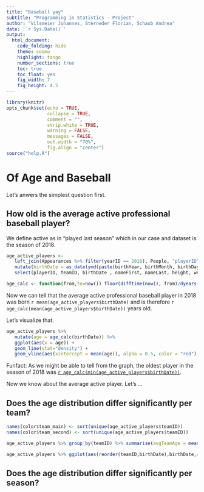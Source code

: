 ```yaml
---
title: "Baseball yay"
subtitle: "Programming in Statistics - Project"
author: "Vilsmeier Johannes, Sterneder Florian, Schaub Andrea"
date: '`r Sys.Date()`'
output:
  html_document:
    code_folding: hide
    theme: cosmo
    highlight: tango
    number_sections: true
    toc: true
    toc_float: yes
    fig_width: 7
    fig_height: 4.5
---
```


```r
library(knitr)
opts_chunk$set(echo = TRUE,
               collapse = TRUE,
               comment = "",
               strip.white = TRUE,
               warning = FALSE,
               messages = FALSE,
               out.width = "70%",
               fig.align = "center")
source("help.R")
```

# Of Age and Baseball

Let's anwers the simplest question first.

## How old is the average active professional baseball player?

We define active as in "played last season" which in our case and dataset is the season of 2018.

```r
age_active_players <- 
   left_join(Appearances %>% filter(yearID == 2018), People, "playerID") %>%
   mutate(birthDate = as_date(ymd(paste(birthYear, birthMonth, birthDay, sep = "-")))) %>%
   select(playerID, teamID, birthDate , nameFirst, nameLast, height, weight) 

age_calc <- function(from,to=now()) floor(difftime(now(), from)/dyears(1))
```

Now we can tell that the average active professional baseball player in 2018 was born `r mean(age_active_players$birthDate)` and is therefore `r age_calc(mean(age_active_players$birthDate))` years old. 

Let's visualize that.

```r
age_active_players %>% 
   mutate(age = age_calc(birthDate)) %>%
   ggplot(aes(x = age)) +
   geom_line(stat="density") + 
   geom_vline(aes(xintercept = mean(age)), alpha = 0.5, color = "red")
```

Funfact: As we might be able to tell from the graph, the oldest player in the season of 2018 was [`r age_calc(min(age_active_players$birthDate))`](https://en.wikipedia.org/wiki/Bartolo_Col%C3%B3n).

Now we know about the average active player. Let's ...

## Does the age distribution differ significantly per team?

```r
names(color$team_main) <- sort(unique(age_active_players$teamID))
names(color$team_second) <- sort(unique(age_active_players$teamID))

age_active_players %>% group_by(teamID) %>% summarise(avgTeamAge = mean(birthDate)) %>% ggplot(aes(reorder(teamID,avgTeamAge),avgTeamAge,color=teamID)) + geom_point(size=2) + scale_color_manual(values=color$team_main) + guides(color=FALSE)

age_active_players %>% ggplot(aes(reorder(teamID,birthDate),birthDate,color=teamID)) + geom_boxplot() + scale_color_manual(values=color$team_main) + guides(color=FALSE)
```

## Does the age distribution differ significantly per season?
